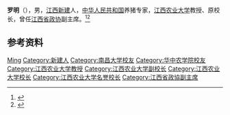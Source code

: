 {{Otheruses|other=名为罗明的其他人物|罗明}}

'''罗明'''（{{bd|1930年|4月|}}），男，[[江西|江西]][[新建|新建]]人，[[中华人民共和国|中华人民共和国]]养猪专家，[[江西农业大学|江西农业大学]]教授、原校长，曾任[[江西省政协|江西省政协]]副主席。<ref>{{Cite book|title=中华人民共和国职官志|author=何虎生, 李耀东, 向常福主编|publisher=中国社会出版社|year=2003|isbn=9787800883934|location=北京|pages=}}</ref><ref>{{Cite web|title=罗明|url=http://tongzhan.jxau.edu.cn/06/3f/c247a1599/page.htm|accessdate=2020-09-23|work=江西农业大学统战部}}</ref>

== 参考资料 ==
{{reflist}}

{{中国人物小作品}}

{{Authority control}}
{{DEFAULTSORT:Luo罗}}
[[Category:罗姓|Ming]]
[[Category:新建人|Category:新建人]]
[[Category:南昌大学校友|Category:南昌大学校友]]
[[Category:华中农学院校友|Category:华中农学院校友]]
[[Category:江西农业大学教授|Category:江西农业大学教授]]
[[Category:江西农业大学副校长|Category:江西农业大学副校长]]
[[Category:江西农业大学校长|Category:江西农业大学校长]]
[[Category:江西农业大学名誉校长|Category:江西农业大学名誉校长]]
[[Category:江西省政協副主席|Category:江西省政協副主席]]